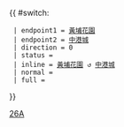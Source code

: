 {{ #switch: {{{format|}}}
  | endpoint1 = [[黃埔花園]]
  | endpoint2 = [[中港城]]
  | direction = 0
  | status = 
  | inline = [[黃埔花園]] ↺ [[中港城]]
  | normal =
  | full =
}}<noinclude>[[Category:九龍專線小巴路線模板|26A]]</noinclude>